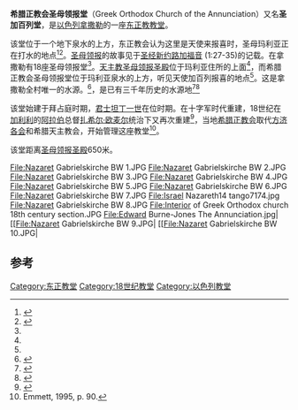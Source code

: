 {{Infobox religious building
|building_name=希腊正教会圣母领报堂
|image=Nazaret Gabrielskirche BW 11.JPG|300px
|location={{Flagicon|ISR}} [[以色列|以色列]][[拿撒勒|拿撒勒]]
|geo={{coord|32|42|25.5|N|35|18|5.7|E|display=inline,title}}
|religious_affiliation=[[东正教|东正教]]
|facade_direction=南
|year_completed=1769
}}
'''希腊正教会圣母领报堂'''（Greek Orthodox Church of the Annunciation）又名'''圣加百列堂'''，是[[以色列|以色列]][[拿撒勒|拿撒勒]]的一座[[东正教|东正教]][[教堂|教堂]]。 

该堂位于一个地下泉水的上方，东正教会认为这里是天使来报喜时，圣母玛利亚正在打水的地点<ref name=Emmett81>{{cite book|title=Beyond the Basilica:Christians and Muslims in Nazareth|url=https://archive.org/details/beyondbasilicach0000emme|author=Chad Fife Emmett|year=1995|publisher=University of Chicago Press|page=[https://archive.org/details/beyondbasilicach0000emme/page/81 81]|isbn=0-226-20711-0}}</ref><ref name=Matera>{{cite book|title=Strategies for Preaching Paul|author=Frank J. Matera|year=2001|page=194|publisher=Liturgical Press|isbn=0-8146-1966-5|url=http://books.google.ca/books?id=hSU7opAFlOsC&pg=RA1-PA194&dq=%22greek+orthodox+church%22+nazareth&sig=gNDOWX4kSBkG2mKXxvR0qxMfa2A#PRA1-PA194,M1|access-date=2016-02-09|archive-date=2012-03-07|archive-url=https://web.archive.org/web/20120307160257/http://books.google.ca/books?id=hSU7opAFlOsC&pg=RA1-PA194&dq=%22greek%20orthodox%20church%22%20nazareth&sig=gNDOWX4kSBkG2mKXxvR0qxMfa2A#PRA1-PA194,M1|dead-url=no}}</ref>。[[圣母领报|圣母领报]]的故事见于[[圣经|圣经]][[新约|新约]][[路加福音|路加福音]] (1:27-35)的记载。在拿撒勒有18座圣母领报堂<ref name=Wallace/>。[[天主教|天主教]][[圣母领报堂_(拿撒勒)|圣母领报圣殿]]位于玛利亚住所的上面<ref name=Kesichp32/>，而希腊正教会圣母领报堂位于玛利亚泉水的上方，听见天使加百列报喜的地点<ref name=Wallace/>。这是拿撒勒全村唯一的水源。<ref name=Berettp110>{{cite book|url=http://books.google.ca/books?id=GzWS9al8ZUEC&pg=PA110&dq=%22greek+orthodox+church+of+the+annunciation%22&cd=2#v=onepage&q=%22greek%20orthodox%20church%20of%20the%20annunciation%22&f=false|title=Discovering the World of the Bible|author=LaMar C. Berrett|edition=3rd|publisher=Cedar Fort|year=1996|ISBN=0-910523-52-5|access-date=2016-02-09|archive-date=2014-12-24|archive-url=https://web.archive.org/web/20141224225533/http://books.google.ca/books?id=GzWS9al8ZUEC&pg=PA110&dq=%22greek%20orthodox%20church%20of%20the%20annunciation%22&cd=2#v=onepage&q=%22greek%20orthodox%20church%20of%20the%20annunciation%22&f=false|dead-url=no}}</ref>，是已有三千年历史的水源地<ref name=Wallace>{{cite book|title=Pilgrim's Progress: A Spiritual Guide for the Holy Land Traveler|author=Robert A. Wallace, Gwynneth Wallace|page=16|year=2000|publisher=Westminster John Knox Press|isbn=0-664-50127-3|url=http://books.google.ca/books?id=VoJMEKSr7mkC&pg=PA16&dq=gabriel+nazareth+%22orthodox+church%22&lr=&as_brr=3&sig=qMX9YuV5It8vpwOeb2gyRgIyAS4#PPA16,M1|access-date=2016-02-09|archive-date=2014-12-24|archive-url=https://web.archive.org/web/20141224232635/http://books.google.ca/books?id=VoJMEKSr7mkC&pg=PA16&dq=gabriel%20nazareth%20%22orthodox%20church%22&lr=&as_brr=3&sig=qMX9YuV5It8vpwOeb2gyRgIyAS4#PPA16,M1|dead-url=no}}</ref><ref name=Bartonp73>{{cite book|url=http://books.google.ca/books?id=na0XrVa3KgsC&pg=PA74&dq=nazareth+spring+church+mary&cd=1#v=onepage&q=nazareth%20spring%20church%20mary&f=false|title=Jesus of Nazareth; a Biography|author=George A Barton|publisher=BiblioBazaar, LLC|year=2009|ISBN=1-115-16985-8|access-date=2016-02-09|archive-date=2014-12-24|archive-url=https://web.archive.org/web/20141224224841/http://books.google.ca/books?id=na0XrVa3KgsC&pg=PA74&dq=nazareth%20spring%20church%20mary&cd=1#v=onepage&q=nazareth%20spring%20church%20mary&f=false|dead-url=no}}</ref>

该堂始建于拜占庭时期，[[君士坦丁一世|君士坦丁一世]]在位时期。在十字军时代重建，18世纪在[[加利利|加利利]]的[[阿拉伯|阿拉伯]]总督[[扎希尔·欧麦尔|扎希尔·欧麦尔]]统治下又再次重建<ref name=Kesichp32>{{cite book|url=http://books.google.ca/books?id=usROogUUJrYC&pg=PA33&dq=james+nazareth+spring+mary&cd=8#v=onepage&q=james%20nazareth%20spring%20mary&f=false|title=Treasures of the Holy Land: a visit to the places of Christian origins|author=Veselin Kesich and Lydia W. Kesich|edition=Illustrated|publisher=St Vladimir's Seminary Press|year=1985|ISBN=0-88141-045-4|pages=32–33.|access-date=2016-02-09|archive-date=2012-11-03|archive-url=https://web.archive.org/web/20121103170845/http://books.google.ca/books?id=usROogUUJrYC&pg=PA33&dq=james%20nazareth%20spring%20mary&cd=8#v=onepage&q=james%20nazareth%20spring%20mary&f=false|dead-url=no}}</ref>，当地[[希腊正教会|希腊正教会]]取代[[方济各会|方济各会]]和希腊天主教会，开始管理这座教堂<ref name=Fifep90>Emmett, 1995, p. 90.</ref>。

该堂距离[[圣母领报堂_(拿撒勒)|圣母领报圣殿]]650米。

<gallery>
File:Nazaret Gabrielskirche BW 1.JPG
File:Nazaret Gabrielskirche BW 2.JPG
File:Nazaret Gabrielskirche BW 3.JPG
File:Nazaret Gabrielskirche BW 4.JPG
File:Nazaret Gabrielskirche BW 5.JPG
File:Nazaret Gabrielskirche BW 6.JPG
File:Nazaret Gabrielskirche BW 7.JPG
File:Israel Nazareth14 tango7174.jpg
File:Nazaret Gabrielskirche BW 8.JPG
File:Interior of Greek Orthodox church 18th century section.JPG
File:Edward Burne-Jones The Annunciation.jpg|
[[File:Nazaret Gabrielskirche BW 9.JPG|
[[File:Nazaret Gabrielskirche BW 10.JPG|
</gallery>

==参考==
{{Commonscat|Greek Orthodox Church of the Annunciation|希腊正教会圣母领报堂}}
{{reflist|2}}
[[Category:东正教堂|Category:东正教堂]]
[[Category:18世纪教堂|Category:18世纪教堂]]
[[Category:以色列教堂|Category:以色列教堂]]